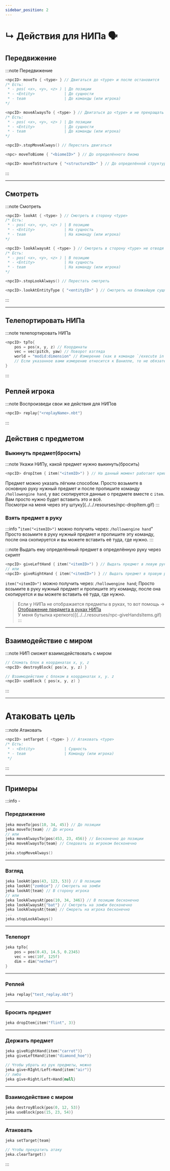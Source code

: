 ```yaml
---
sidebar_position: 2
---
```


# ↳ Действия для НИПа 🗣️

## Передвижение

:::note Передвижение
```kts
<npcID> moveTo { <type> } // Двигаться до <type> и после остановится
/* Есть:
 * - pos( <x>, <y>, <z> ) | До позиции
 * - <Entity>             | До сущности
 * - team                 | До команды (или игрока)
*/

<npcID> moveAlwaysTo { <type> } // Двигаться до <type> и не прекращать передвижение
/* Есть:
 * - pos( <x>, <y>, <z> ) | До позиции
 * - <Entity>             | До сущности
 * - team                 | До команды (или игрока)
*/

<npcID>.stopMoveAlways() // Перестать двигаться

<npc> moveToBiome { "<biomeID>" } // До определённого биома

<npcID> moveToStructure { "<structureID>" } // До определённой структуры
```
:::

---

## Смотреть

:::note Смотреть
```kts
<npcID> lookAt { <type> } // Смотреть в сторону <type>
/* Есть:
 * - pos( <x>, <y>, <z> ) | В позицию
 * - <Entity>             | На сущность
 * - team                 | На команду (или игрока)
*/

<npcID> lookAlwaysAt { <type> } // Смотреть в сторону <type> не отводя взгляд (бесконечно)
/* Есть:
 * - pos( <x>, <y>, <z> ) | В позицию
 * - <Entity>             | На сущность
 * - team                 | На команду (или игрока)
*/

<npcID>.stopLookAlways() // Перестать смотреть

<npcID>.lookAtEntityType { "<entityID>" } // Смотреть на ближайшую сущность
```
:::

---

## Телепортировать НИПа

:::note телепортировать НИПа
```kts
<npcID> tpTo{
    pos = pos(x, y, z) // Координаты
    vec = vec(pitch, yaw) // Поворот взгляда
    world = "modid:dimension" // Измерение (как в команде `/execute in <...>`)
    // Если указанное вами измерение относится к Ванилле, то не обязательно указывать modID
}
```
:::

## Реплей игрока

:::note Воспроизведи свои же действия для НИПов
```kts
<npcID> replay{"<replayName>.nbt"}
```
:::

## Действия с предметом

### Выкинуть предмет(бросить)

:::note Укажи НИПу, какой предмет нужно выкинуть(бросить)
```kts
<npcID> dropItem { item("<itemID>") } // На данный момент работает криво, кидает только на Юг. Ждём патча.
```
	
Предмет можно указать лёгким способом. Просто возьмите в основную руку нужный предмет и после пропишите команду `/hollowengine hand`, у вас скопируется данные о предмете вместе с `item`. Вам просто нужно будет вставить это и всё.  
Посмотри на меня через эту штуку](../../.resourses/npc-dropItem.gif)
:::

### Взять предмет в руку

:::info "`item("<itemID>")` можно получить через: `/hollowengine hand`"
Просто возьмите в руку нужный предмет и пропишите эту команду, после она скопируется и вы можете вставить её туда, где нужно.
:::

:::note Выдать ему определённый предмет в определённую руку через скрипт
```kts
<npcID> giveLeftHand { item("<itemID>") } // Выдать предмет в левую руку
// или
<npcID> giveRightHand { item("<itemID>") } // Выдать предмет в правую руку
```
`item("<itemID>")` можно получить через: `/hollowengine hand`; Просто возьмите в руку нужный предмет и пропишите эту команду, после она скопируется и вы можете вставить её туда, где нужно.

> Если у НИПа не отображается предметы в руках, то вот помощь -> [Отображение предмета в руках НИПа](10-ItemHandVisible.mdx)  
У меня бутылка крепкого)](../../.resourses/npc-giveHandsItems.gif)
:::

---

## Взаимодействие с миром

:::note НИП сможет взаимодействовать с миром
```kts
// Сломать блок в координатах x, y, z
<npcID> destroyBlock{ pos(x, y, z) }

// Взаимодействие с блоком в координатах x, y. z
<npcID> useBlock { pos(x, y, z) }
```
:::

---

# Атаковать цель

:::note Атаковать
```kts
<npcID> setTarget { <type> } // Атаковать <type>
/* Есть:
 * - <Entity>             | Сущность
 * - team                 | Команду (или игрока)
 */
```
:::



---

## Примеры
:::info -
### Передвижение
```kts
jeka moveTo{pos(10, 34, 45)} // До позиции
jeka moveTo{team} // До игрока
// или
jeka moveAlwaysTo{pos(453, 23, 456)} // Бесконечно до позиции
jeka moveAlwaysTo{team} // Следовать за игроком бесконечно
...
jeka.stopMoveAlways()
```
---
### Взгляд
```kts
jeka lookAt{pos(43, 123, 53)} // В позицию
jeka lookAt{"zombie"} // Смотреть на зомби
jeka lookAt{team} // В сторону игрока
// или
jeka lookAlwaysAt{pos(10, 34, 346)} // В позицию бесконечно
jeka lookAlwaysAt{"bat"} // Смотреть на зомби бесконечно
jeka lookAlwaysAt{team} // Смореть на игрока бесконечно
...
jeka.stopLookAlways()
```
---
### Телепорт
```kts
jeka tpTo{
    pos = pos(0.43, 14.5, 0.2345)
    vec = vec(10f, 125f)
    dim = dim("nether")
}
```
---
### Реплей
```kts
jeka replay{"test_replay.nbt"}
```
---
### Бросить предмет
```kts
jeka dropItem{item("flint", 3)}
```
---
### Держать предмет
```kts
jeka giveRightHand{item("carrot")}
jeka giveLeftHand{item("diamond_hoe")}

// Чтобы убрать из рук предметы, можно
jeka give<RIght/Left>Hand{item("air")}
// либо
jeka give<Right/Left>Hand{null}
```
---
### Взаимодействие с миром
```kts
jeka destroyBlock{pos(0, 12, 53)}
jeka useBlock{pos(15, 23, 54)}
```
---
### Атаковать
```kts
jeka setTarget{team}

// Чтобы прекратить атаку
jeka.clearTarget()
```
:::